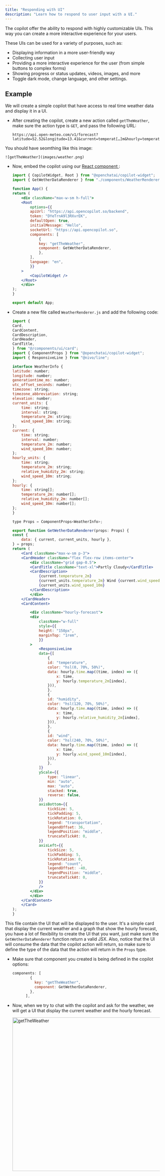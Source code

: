 ```yaml
---
title: "Responding with UI"
description: "Learn how to respond to user input with a UI."
---
```


The copilot offer the ability to respond with highly customizable UIs. This way you can create a more interactive experience for your users.


These UIs can be used for a variety of purposes, such as:

- Displaying information in a more user-friendly way
- Collecting user input
- Providing a more interactive experience for the user (from simple buttons to complex forms)
- Showing progress or status updates, videos, images, and more
- Toggle dark mode, change language, and other settings.

## Example

We will create a simple copilot that have access to real time weather data and display it in a UI.

- After creating the copilot, create a new action called `getTheWeather`, make sure the action type is `GET`, and pass the following URL:
    ```
    https://api.open-meteo.com/v1/forecast?latitude=52.52&longitude=13.41&current=temperat[…]m&hourly=temperature_2m,relative_humidity_2m,wind_speed_10m
    ```


You should have seomthing like this image:

    ![getTheWeather](images/weather.png)


- Now, embed the copilot using our <a href="/widget/embed#as-a-react-component">React component </a> :

    ```jsx
    import { CopilotWidget, Root } from "@openchatai/copilot-widget";
    import { GetWetherDataRenderer } from "./components/WeatherRenderer";

    function App() {
    return (
        <div className="max-w-sm h-full">
        <Root
            options={{
            apiUrl: "https://api.opencopilot.so/backend",
            token: "DYeTrnA9l3RXvrEK",
            defaultOpen: true,
            initialMessage: "Hello",
            socketUrl: "https://api.opencopilot.so",
            components: [
                {
                key: "getTheWeather",
                component: GetWetherDataRenderer,
                },
            ],
            language: "en",
            }}
        >
            <CopilotWidget />
        </Root>
        </div>
    );
    }

    export default App;
    ```

- Create a new file called `WeatherRenderer.js` and add the following code:

    ```jsx
    import {
    Card,
    CardContent,
    CardDescription,
    CardHeader,
    CardTitle,
    } from "@/components/ui/card";
    import { ComponentProps } from "@openchatai/copilot-widget";
    import { ResponsiveLine } from "@nivo/line";

    interface WeatherInfo {
    latitude: number;
    longitude: number;
    generationtime_ms: number;
    utc_offset_seconds: number;
    timezone: string;
    timezone_abbreviation: string;
    elevation: number;
    current_units: {
        time: string;
        interval: string;
        temperature_2m: string;
        wind_speed_10m: string;
    };
    current: {
        time: string;
        interval: number;
        temperature_2m: number;
        wind_speed_10m: number;
    };
    hourly_units: {
        time: string;
        temperature_2m: string;
        relative_humidity_2m: string;
        wind_speed_10m: string;
    };
    hourly: {
        time: string[];
        temperature_2m: number[];
        relative_humidity_2m: number[];
        wind_speed_10m: number[];
    };
    }

    type Props = ComponentProps<WeatherInfo>;

    export function GetWetherDataRenderer(props: Props) {
    const {
        data: { current, current_units, hourly },
    } = props;
    return (
        <Card className="max-w-sm p-3">
        <CardHeader className="flex flex-row items-center">
            <div className="grid gap-0.5">
            <CardTitle className="text-xl">Partly Cloudy</CardTitle>
            <CardDescription>
                {current.temperature_2m}
                {current_units.temperature_2m} Wind {current.wind_speed_10m}{" "}
                {current_units.wind_speed_10m}
            </CardDescription>
            </div>
        </CardHeader>
        <CardContent>

            <div className="hourly-forecast">
            <div
                className="w-full"
                style={{
                height: "150px",
                marginTop: "1rem",
                }}
            >
                <ResponsiveLine
                data={[
                    {
                    id: "temperature",
                    color: "hsl(0, 70%, 50%)",
                    data: hourly.time.map((time, index) => ({
                        x: time,
                        y: hourly.temperature_2m[index],
                    })),
                    },
                    {
                    id: "humidity",
                    color: "hsl(120, 70%, 50%)",
                    data: hourly.time.map((time, index) => ({
                        x: time,
                        y: hourly.relative_humidity_2m[index],
                    })),
                    },
                    {
                    id: "wind",
                    color: "hsl(240, 70%, 50%)",
                    data: hourly.time.map((time, index) => ({
                        x: time,
                        y: hourly.wind_speed_10m[index],
                    })),
                    },
                ]}
                yScale={{
                    type: "linear",
                    min: "auto",
                    max: "auto",
                    stacked: true,
                    reverse: false,
                }}
                axisBottom={{
                    tickSize: 5,
                    tickPadding: 5,
                    tickRotation: 0,
                    legend: "transportation",
                    legendOffset: 36,
                    legendPosition: "middle",
                    truncateTickAt: 0,
                }}
                axisLeft={{
                    tickSize: 5,
                    tickPadding: 5,
                    tickRotation: 0,
                    legend: "count",
                    legendOffset: -40,
                    legendPosition: "middle",
                    truncateTickAt: 0,
                }}
                />
            </div>
            </div>
        </CardContent>
        </Card>
    );
    }
    ```

This file contain the UI that will be displayed to the user. It's a simple card that display the current weather and a graph that show the hourly forecast, you have a lot of flexibility to create the UI that you want, just make sure the `GetWetherDataRenderer` function return a valid JSX.
Also, notice that the UI will consume the data that the copilot action will return, so make sure to define the type of the data that the action will return in the `Props` type.


- Make sure that component you created is being defined in the copilot options:
    
    ```jsx
    components: [
            {
              key: "getTheWeather",
              component: GetWetherDataRenderer,
            },
          ],
    ```
- Now, when we try to chat with the copilot and ask for the weather, we will get a UI that display the current weather and the hourly forecast.

    <img src="images/gen-ui-example.png" alt="getTheWeather" width="500"/>
